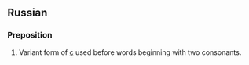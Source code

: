 == Russian ==
=== Preposition ===

# Variant form of [[с]] used before words beginning with two consonants.
